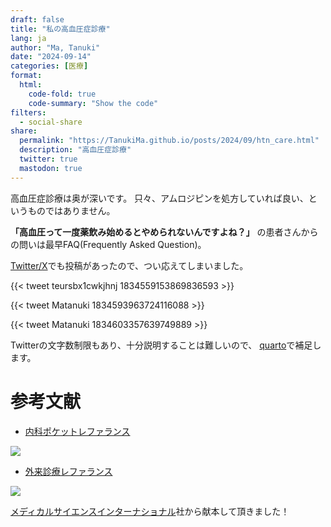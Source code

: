 ```yaml
---
draft: false
title: "私の高血圧症診療"
lang: ja
author: "Ma, Tanuki"
date: "2024-09-14"
categories: [医療]
format:
  html:
    code-fold: true
    code-summary: "Show the code"
filters:
  - social-share
share:
  permalink: "https://TanukiMa.github.io/posts/2024/09/htn_care.html"
  description: "高血圧症診療"
  twitter: true
  mastodon: true
---
```

高血圧症診療は奥が深いです。
只々、アムロジピンを処方していれば良い、というものではありません。

**「高血圧って一度薬飲み始めるとやめられないんですよね？」**
の患者さんからの問いは最早FAQ(Frequently Asked Question)。

[Twitter/X](https://twitter.com/)でも投稿があったので、つい応えてしまいました。

{{< tweet teursbx1cwkjhnj 1834559153869836593 >}}

{{< tweet Matanuki 1834593963724116088 >}}

{{< tweet Matanuki 1834603357639749889 >}}

Twitterの文字数制限もあり、十分説明することは難しいので、
[quarto](https://quarto.org/)で補足します。


# 参考文献

* [内科ポケットレファランス](https://x.gd/tTFRf)

[![](481573013X.png)](https://x.gd/tTFRf){.lightbox}

* [外来診療レファランス](https://x.gd/lm1bL)

[![](4815701962.png)](https://x.gd/lm1bL){.lightbox}

[メディカルサイエンスインターナショナル](https://www.medsi.co.jp/)社から献本して頂きました！
